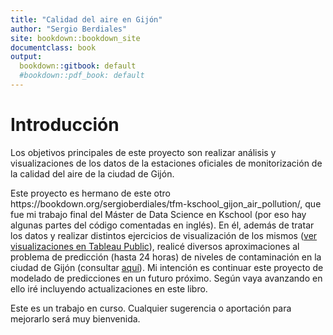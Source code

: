 ```yaml
---
title: "Calidad del aire en Gijón"
author: "Sergio Berdiales"
site: bookdown::bookdown_site
documentclass: book
output:
  bookdown::gitbook: default
  #bookdown::pdf_book: default
---
```


# Introducción

Los objetivos principales de este proyecto son realizar análisis y visualizaciones de los datos de la estaciones oficiales de monitorización de la calidad del aire de la ciudad de Gijón.

Este proyecto es hermano de este otro https://bookdown.org/sergioberdiales/tfm-kschool_gijon_air_pollution/, que fue mi trabajo final del Máster de Data Science en Kschool (por eso hay algunas partes del código comentadas en inglés). En él, además de tratar los datos y realizar distintos ejercicios de visualización de los mismos ([ver visualizaciones en Tableau Public](https://public.tableau.com/profile/sergioberdiales#!/vizhome/ContaminacinaireGijn/PM10)), realicé diversos aproximaciones al problema de predicción (hasta 24 horas) de niveles de contaminación en la ciudad de Gijón (consultar [aquí](https://bookdown.org/sergioberdiales/tfm-kschool_gijon_air_pollution/forecasting-models.html)). Mi intención es continuar este proyecto de modelado de predicciones en un futuro próximo. Según vaya avanzando en ello iré incluyendo actualizaciones en este libro.

Este es un trabajo en curso. Cualquier sugerencia o aportación para mejorarlo será muy bienvenida. 



